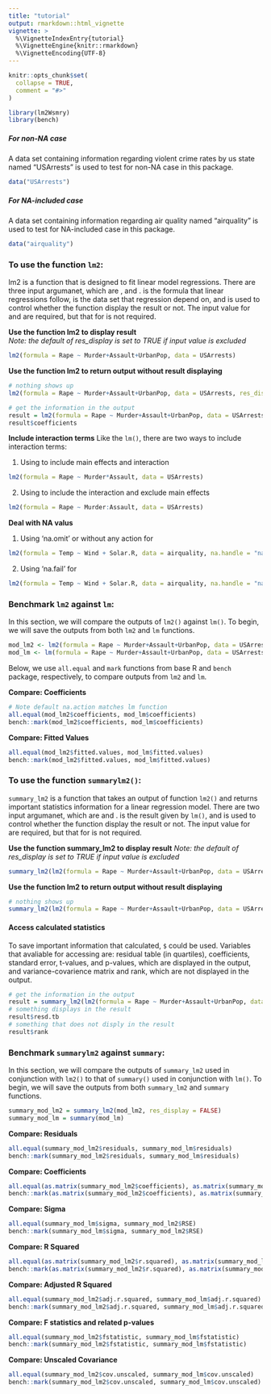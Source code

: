 ```yaml
---
title: "tutorial"
output: rmarkdown::html_vignette
vignette: >
  %\VignetteIndexEntry{tutorial}
  %\VignetteEngine{knitr::rmarkdown}
  %\VignetteEncoding{UTF-8}
---
```


```r
knitr::opts_chunk$set(
  collapse = TRUE,
  comment = "#>"
)
```

```r
library(lm2Wsmry)
library(bench)
```

##### For non-NA case
A data set containing information regarding violent crime rates by us state named "USArrests" is used to test for non-NA case in this package.
```r
data("USArrests")
```

##### For NA-included case
A data set containing information regarding air quality named "airquality" is used to test for NA-included case in this package.
```r
data("airquality")
```


### To use the function `lm2`:
lm2 is a function that is designed to fit linear model regressions. There are three input argumanet, which are \textbf{\textit{formula}}, \textbf{\textit{data}} and \textbf{\textit{res_display}}. \textbf{\textit{formula}} is the formula that linear regressions follow, \textbf{\textit{data}} is the data set that regression depend on, and \textbf{\textit{res_display}} is used to control whether the function display the result or not. The input value for \textbf{\textit{formula}} and \textbf{\textit{data}}are required, but that for \textbf{\textit{res_display}} is not required. 
    
**Use the function lm2 to display result**         
*Note: the default of res_display is set to TRUE if input value is excluded*
```r
lm2(formula = Rape ~ Murder+Assault+UrbanPop, data = USArrests)
```

**Use the function lm2 to return output without result displaying**
```r
# nothing shows up
lm2(formula = Rape ~ Murder+Assault+UrbanPop, data = USArrests, res_display = FALSE)
```

```r
# get the information in the output
result = lm2(formula = Rape ~ Murder+Assault+UrbanPop, data = USArrests, res_display = FALSE)
result$coefficients
```

**Include interaction terms** 
Like the `lm()`, there are two ways to include interaction terms:

1) Using \textbf{*} to include main effects and interaction 
```r
lm2(formula = Rape ~ Murder*Assault, data = USArrests)
```
  
2) Using \textbf{:} to include \textb{only} the interaction and exclude main effects
```r
lm2(formula = Rape ~ Murder:Assault, data = USArrests)
```

**Deal with NA valus** 

1) Using 'na.omit' or without any action for \textbf{'na.handle'}  
```r
lm2(formula = Temp ~ Wind + Solar.R, data = airquality, na.handle = "na.omit")
```

2) Using 'na.fail' for \textbf{'na.handle'}  
```r
lm2(formula = Temp ~ Wind + Solar.R, data = airquality, na.handle = "na.fail")
```


### Benchmark `lm2` against `lm`:
In this section, we will compare the outputs of `lm2()` against `lm()`. To begin, we will save the outputs from both `lm2` and `lm` functions.
```r
mod_lm2 <- lm2(formula = Rape ~ Murder+Assault+UrbanPop, data = USArrests, res_display = FALSE)
mod_lm <- lm(formula = Rape ~ Murder+Assault+UrbanPop, data = USArrests)
```
      
Below, we use `all.equal` and `mark` functions from base R and `bench` package, respectively, to compare outputs from `lm2` and `lm`.
  
**Compare: Coefficients **
```r
# Note default na.action matches lm function
all.equal(mod_lm2$coefficients, mod_lm$coefficients) 
bench::mark(mod_lm2$coefficients, mod_lm$coefficients) 
```

**Compare: Fitted Values**
```r
all.equal(mod_lm2$fitted.values, mod_lm$fitted.values) 
bench::mark(mod_lm2$fitted.values, mod_lm$fitted.values) 
```

### To use the function `summarylm2()`:
`summary_lm2` is a function that takes an output of function `lm2()` and returns important statistics information for a linear regression model. There are two input argumanet, which are \textbf{\textit{lm_mod}} and \textbf{\textit{res_display}}. \textbf{\textit{lm_mod}} is the result given by `lm()`, and \textbf{\textit{res_display}} is used to control whether the function display the result or not. The input value for \textbf{\textit{lm_mod}}are required, but that for \textbf{\textit{res_display}} is not required. 

**Use the function summary_lm2 to display result**
*Note: the default of res_display is set to TRUE if input value is excluded*
```r
summary_lm2(lm2(formula = Rape ~ Murder+Assault+UrbanPop, data = USArrests, res_display = FALSE))
```
  
**Use the function lm2 to return output without result displaying**
```r
# nothing shows up
summary_lm2(lm2(formula = Rape ~ Murder+Assault+UrbanPop, data = USArrests, res_display = FALSE), res_display = FALSE)
```

#### Access calculated statistics
To save important information that calculated, `$` could be used. Variables that avaliable for accessing are: residual table (in quartiles), coefficients, standard error, t-values, and p-values, which are displayed in the output, and variance-covarience matrix  and rank, which are not displayed in the output.
```r
# get the information in the output
result = summary_lm2(lm2(formula = Rape ~ Murder+Assault+UrbanPop, data = USArrests, res_display = FALSE), res_display = FALSE)
# something displays in the result
result$resd.tb
# something that does not disply in the result
result$rank
```

### Benchmark `summarylm2` against `summary`:
In this section, we will compare the outputs of `summary_lm2` used in conjunction with `lm2()` to that of `summary()` used in conjunction with `lm()`. To begin, we will save the outputs from both `summary_lm2` and `summary` functions.
```r
summary_mod_lm2 = summary_lm2(mod_lm2, res_display = FALSE)
summary_mod_lm = summary(mod_lm)
```

**Compare: Residuals**
```r
all.equal(summary_mod_lm2$residuals, summary_mod_lm$residuals) 
bench::mark(summary_mod_lm2$residuals, summary_mod_lm$residuals)
```

**Compare: Coefficients **
```r
all.equal(as.matrix(summary_mod_lm2$coefficients), as.matrix(summary_mod_lm$coefficients)) 
bench::mark(as.matrix(summary_mod_lm2$coefficients), as.matrix(summary_mod_lm$coefficients))
```

**Compare: Sigma**
```r
all.equal(summary_mod_lm$sigma, summary_mod_lm2$RSE) 
bench::mark(summary_mod_lm$sigma, summary_mod_lm2$RSE) 
```

**Compare: R Squared **
```r
all.equal(as.matrix(summary_mod_lm2$r.squared), as.matrix(summary_mod_lm$r.squared)) 
bench::mark(as.matrix(summary_mod_lm2$r.squared), as.matrix(summary_mod_lm$r.squared))
```

**Compare: Adjusted R Squared **
```r
all.equal(summary_mod_lm2$adj.r.squared, summary_mod_lm$adj.r.squared)
bench::mark(summary_mod_lm2$adj.r.squared, summary_mod_lm$adj.r.squared)
```

**Compare: F statistics and related p-values**
```r
all.equal(summary_mod_lm2$fstatistic, summary_mod_lm$fstatistic)
bench::mark(summary_mod_lm2$fstatistic, summary_mod_lm$fstatistic)
```

**Compare: Unscaled Covariance**
```r
all.equal(summary_mod_lm2$cov.unscaled, summary_mod_lm$cov.unscaled)
bench::mark(summary_mod_lm2$cov.unscaled, summary_mod_lm$cov.unscaled)
```